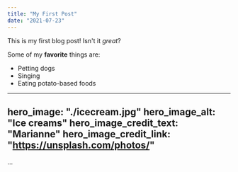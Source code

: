```yaml
---
title: "My First Post"
date: "2021-07-23"
---
```


This is my first blog post! Isn't it *great*?

Some of my **favorite** things are:

* Petting dogs
* Singing
* Eating potato-based foods

---
hero_image: "./icecream.jpg"
hero_image_alt: "Ice creams"
hero_image_credit_text: "Marianne"
hero_image_credit_link: "https://unsplash.com/photos/"
---

...